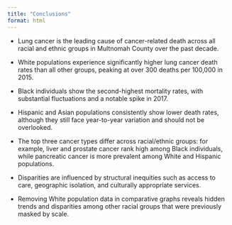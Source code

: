 ```yaml
---
title: "Conclusions"
format: html
---
```


- Lung cancer is the leading cause of cancer-related death across all racial and ethnic groups in Multnomah County over the past decade.

- White populations experience significantly higher lung cancer death rates than all other groups, peaking at over 300 deaths per 100,000 in 2015.

- Black individuals show the second-highest mortality rates, with substantial fluctuations and a notable spike in 2017.

- Hispanic and Asian populations consistently show lower death rates, although they still face year-to-year variation and should not be overlooked.

- The top three cancer types differ across racial/ethnic groups: for example, liver and prostate cancer rank high among Black individuals, while pancreatic cancer is more prevalent among White and Hispanic populations.

- Disparities are influenced by structural inequities such as access to care, geographic isolation, and culturally appropriate services.

- Removing White population data in comparative graphs reveals hidden trends and disparities among other racial groups that were previously masked by scale.